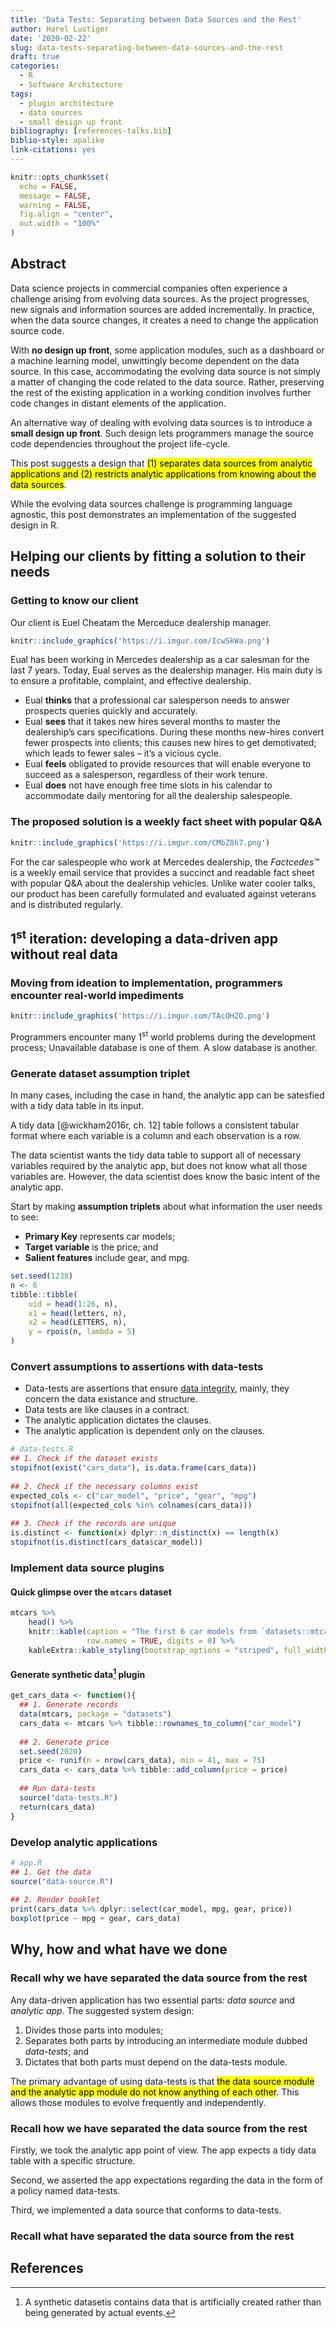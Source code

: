 ```yaml
---
title: 'Data Tests: Separating between Data Sources and the Rest'
author: Harel Lustiger
date: '2020-02-22'
slug: data-tests-separating-between-data-sources-and-the-rest
draft: true
categories:
  - R
  - Software Architecture
tags:
  - plugin architecture
  - data sources
  - small design up front
bibliography: [references-talks.bib]
biblio-style: apalike
link-citations: yes  
---
```


```r
knitr::opts_chunk$set(
  echo = FALSE, 
  message = FALSE,
  warning = FALSE,
  fig.align = "center",
  out.width = "100%"
)
```

## Abstract

Data science projects in commercial companies often experience a challenge
arising from evolving data sources. As the project progresses, new signals and
information sources are added incrementally. In practice, when the data source
changes, it creates a need to change the application source code.

With **no design up front**, some application modules, such as a dashboard or a
machine learning model, unwittingly become dependent on the data source. In this
case, accommodating the evolving data source is not simply a matter of changing
the code related to the data source. Rather, preserving the rest of the existing
application in a working condition involves further code changes in distant
elements of the application.

An alternative way of dealing with evolving data sources is to introduce a
**small design up front**. Such design lets programmers manage the source code
dependencies throughout the project life-cycle.

This post suggests a design that <mark>(1) separates data sources from analytic
applications and (2) restricts analytic applications from knowing about the data
sources</mark>.

While the evolving data sources challenge is programming language agnostic, this
post demonstrates an implementation of the suggested design in R.

## Helping our clients by fitting a solution to their needs

### Getting to know our client 

Our client is Euel Cheatam the Merceduce dealership manager.

```r
knitr::include_graphics('https://i.imgur.com/IcwSkWa.png')
```

Eual has been working in Mercedes dealership as a car salesman for the last 7
years. Today, Eual serves as the dealership manager. His main duty is to ensure
a profitable, complaint, and effective dealership.

- Eual **thinks** that a professional car salesperson needs to answer prospects
queries quickly and accurately.
- Eual **sees** that it takes new hires several months to master the
dealership’s cars specifications. During these months new-hires convert fewer
prospects into clients; this causes new hires to get demotivated; which leads to
fewer sales -- it's a vicious cycle.
- Eual **feels** obligated to provide resources that will enable everyone to
succeed as a salesperson, regardless of their work tenure.
- Eual **does** not have enough free time slots in his calendar to accommodate
daily mentoring for all the dealership salespeople.

### The proposed solution is a weekly fact sheet with popular Q&A  

```r
knitr::include_graphics('https://i.imgur.com/CMbZ8h7.png')
```

<!-- Position Statement -->

For the car salespeople who work at Mercedes dealership, the *Factcedes™* is a
weekly email service that provides a succinct and readable fact sheet with
popular Q&A about the dealership vehicles. Unlike water cooler talks, our
product has been carefully formulated and evaluated against veterans and is
distributed regularly.

## 1^st^ iteration: developing a data-driven app without real data

### Moving from ideation to implementation, programmers encounter real-world impediments 

```r
knitr::include_graphics('https://i.imgur.com/TAcOHZO.png')
```

Programmers encounter many 1^st^ world problems during the development process;
Unavailable database is one of them. A slow database is another.

### Generate dataset assumption triplet

<!-- The data source of the data-driven app must support the intent of the analytic app. -->

In many cases, including the case in hand, the analytic app can be satesfied
with a tidy data table in its input.

A tidy data [@wickham2016r, ch. 12] table follows a consistent tabular format
where each variable is a column and each observation is a row.

The data scientist wants the tidy data table to support all of necessary
variables required by the analytic app, but does not know what all those
variables are. However, the data scientist does know the basic intent of the
analytic app.

<!-- tidy data table leaves heavy data wrangling tasks outside the
responsibility of the analytic app. -->

Start by making **assumption triplets** about what information the user needs to
see:

* **Primary Key** represents car models;
* **Target variable** is the price; and
* **Salient features** include gear, and mpg.

```r
set.seed(1238)
n <- 6
tibble::tibble(
    uid = head(1:26, n),
    x1 = head(letters, n),
    x2 = head(LETTERS, n),
    y = rpois(n, lambda = 5)
)
```

### Convert assumptions to assertions with data-tests

* Data-tests are assertions that ensure [data
integrity](https://en.wikipedia.org/wiki/Data_integrity), mainly, they concern
the data existance and structure.
* Data tests are like clauses in a contract. 
* The analytic application dictates the clauses.
* The analytic application is dependent only on the clauses.

```r
# data-tests.R
## 1. Check if the dataset exists
stopifnot(exist("cars_data"), is.data.frame(cars_data))
  
## 2. Check if the necessary columns exist
expected_cols <- c("car_model", "price", "gear", "mpg")
stopifnot(all(expected_cols %in% colnames(cars_data)))
  
## 3. Check if the records are unique
is.distinct <- function(x) dplyr::n_distinct(x) == length(x)
stopifnot(is.distinct(cars_data$car_model))
```

### Implement data source plugins

#### Quick glimpse over the `mtcars` dataset

```r
mtcars %>% 
    head() %>% 
    knitr::kable(caption = "The first 6 car models from `datasets::mtcars`", 
                 row.names = TRUE, digits = 0) %>% 
    kableExtra::kable_styling(bootstrap_options = "striped", full_width = TRUE)
```

#### Generate synthetic data[^synthetic-data] plugin

```r
get_cars_data <- function(){
  ## 1. Generate records 
  data(mtcars, package = "datasets")
  cars_data <- mtcars %>% tibble::rownames_to_column("car_model")
  
  ## 2. Generate price
  set.seed(2020)
  price <- runif(n = nrow(cars_data), min = 41, max = 75)
  cars_data <- cars_data %>% tibble::add_column(price = price)
  
  ## Run data-tests
  source("data-tests.R")
  return(cars_data)
}
```

### Develop analytic applications

```r
# app.R
## 1. Get the data
source("data-source.R")
  
## 2. Render booklet
print(cars_data %>% dplyr::select(car_model, mpg, gear, price))
boxplot(price ~ mpg + gear, cars_data)  
```

## Why, how and what have we done

### Recall why we have separated the data source from the rest

Any data-driven application has two essential parts: *data source* and *analytic
app*. The suggested system design:

(1) Divides those parts into modules; 
(2) Separates both parts by introducing an intermediate module dubbed
*data-tests*; and
(3) Dictates that both parts must depend on the data-tests module.  

The primary advantage of using data-tests is that <mark>the data source module
and the analytic app module do not know anything of each other</mark>. This
allows those modules to evolve frequently and independently.


### Recall how we have separated the data source from the rest

Firstly, we took the analytic app point of view. The app expects a tidy data
table with a specific structure. 

Second, we asserted the app expectations regarding the data in the form of a
policy named data-tests.

Third, we implemented a data source that conforms to data-tests.

### Recall what have separated the data source from the rest

<!-- ## 2^nd^ iteration: implementing customer feedback -->

<!-- ## 3^rd^ iteration: deploying the application with real data -->

## References

<!-- Footnotes -->

[^synthetic-data]: A synthetic datasetis contains data that is artificially
created rather than being generated by actual events.

